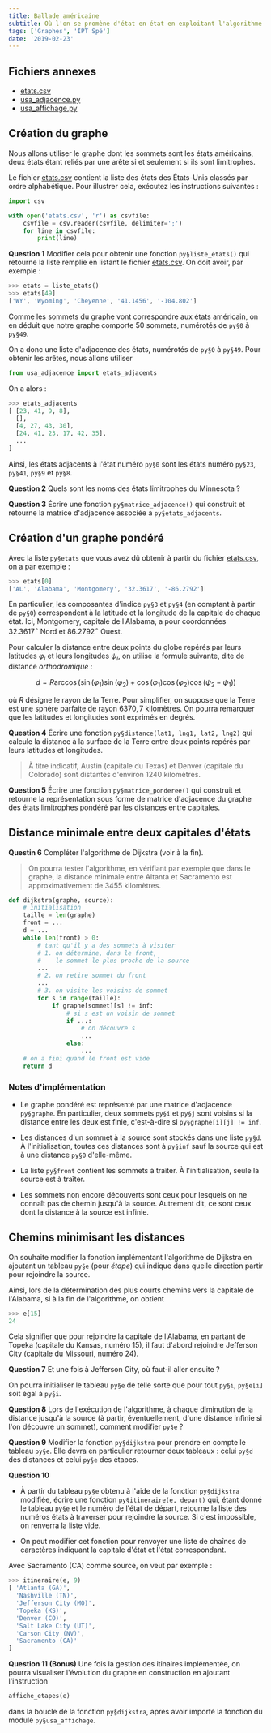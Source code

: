 ```yaml
---
title: Ballade américaine
subtitle: Où l'on se promène d'état en état en exploitant l'algorithme de Dijkstra…
tags: ['Graphes', 'IPT Spé']
date: '2019-02-23'
---
```



## Fichiers annexes

- [etats.csv](./data/etats.csv)
- [usa_adjacence.py](./data/usa_adjacence.py)
- [usa_affichage.py](./data/usa_affichage.py)

## Création du graphe

Nous allons utiliser le graphe dont les sommets sont les états américains, deux états étant reliés par une arête si et seulement si ils sont limitrophes.

Le fichier [etats.csv](./data/etats.csv) contient la liste des états des États-Unis classés par ordre alphabétique. Pour illustrer cela, exécutez les instructions suivantes&nbsp;:

```python
import csv

with open('etats.csv', 'r') as csvfile:
    csvfile = csv.reader(csvfile, delimiter=';')
    for line in csvfile:
        print(line)
```

**Question 1** Modifier cela pour obtenir une fonction `py§liste_etats()` qui retourne la liste remplie en listant le fichier [etats.csv](./data/etats.csv). On doit avoir, par exemple&nbsp;:

```python
>>> etats = liste_etats()
>>> etats[49]
['WY', 'Wyoming', 'Cheyenne', '41.1456', '-104.802']
```

Comme les sommets du graphe vont correspondre aux états américain, on en déduit que notre graphe comporte 50 sommets, numérotés de `py§0` à `py§49`.

On a donc une liste d'adjacence des états, numérotés de `py§0` à `py§49`. Pour obtenir les arêtes, nous allons utiliser

```python
from usa_adjacence import etats_adjacents
```

On a alors&nbsp;:

```python
>>> etats_adjacents
[ [23, 41, 9, 8],
  [],
  [4, 27, 43, 30],
  [24, 41, 23, 17, 42, 35],
  ...
]
```

Ainsi, les états adjacents à l'état numéro `py§0` sont les états numéro `py§23`, `py§41`, `py§9` et `py§8`.

**Question 2** Quels sont les noms des états limitrophes du Minnesota&nbsp;?

**Question 3** Écrire une fonction `py§matrice_adjacence()` qui construit et retourne la matrice d'adjacence associée à `py§etats_adjacents`.

## Création d'un graphe pondéré

Avec la liste `py§etats` que vous avez dû obtenir à partir du fichier [etats.csv](./data/etats.csv), on a par exemple&nbsp;:

```python
>>> etats[0]
['AL', 'Alabama', 'Montgomery', '32.3617', '-86.2792']
```

En particulier, les composantes d'indice `py§3` et `py§4` (en comptant à partir de `py§0`) correspondent à la latitude et la longitude de la capitale de chaque état. Ici, Montgomery, capitale de l'Alabama, a pour coordonnées $32.3617^\circ$&nbsp;Nord et $86.2792^\circ$&nbsp;Ouest.

Pour calculer la distance entre deux points du globe repérés par leurs latitudes $\varphi_i$ et leurs longitudes $\psi_i$, on utilise la formule suivante, dite de distance _orthodromique_&nbsp;:

$$
d = R \arccos\bigl(\sin(\varphi_1) \sin(\varphi_2) + \cos(\varphi_1) \cos(\varphi_2) \cos(\psi_2 - \psi_1)\bigr)
$$

où $R$ désigne le rayon de la Terre. Pour simplifier, on suppose que la Terre est une sphère parfaite de rayon $6370,7$ kilomètres. On pourra remarquer que les latitudes et longitudes sont exprimés en degrés.

**Question 4** Écrire une fonction `py§distance(lat1, lng1, lat2, lng2)` qui calcule la distance à la surface de la Terre entre deux points repérés par leurs latitudes et longitudes.

> À titre indicatif, Austin (capitale du Texas) et Denver (capitale du Colorado) sont distantes d'environ 1240 kilomètres.

**Question 5** Écrire une fonction `py§matrice_ponderee()` qui construit et retourne la représentation sous forme de matrice d'adjacence du graphe des états limitrophes pondéré par les distances entre capitales.

## Distance minimale entre deux capitales d'états

**Questin 6** Compléter l'algorithme de Dijkstra (voir à la fin).

> On pourra tester l'algorithme, en vérifiant par exemple que dans le graphe, la distance minimale entre Altanta et Sacramento est approximativement de 3455 kilomètres.

```python
def dijkstra(graphe, source):
	# initialisation
	taille = len(graphe)
	front = ...
	d = ...
	while len(front) > 0:
		# tant qu'il y a des sommets à visiter
		# 1. on détermine, dans le front,
		#    le sommet le plus proche de la source
		...
		# 2. on retire sommet du front
		...
		# 3. on visite les voisins de sommet
		for s in range(taille):
			if graphe[sommet][s] != inf:
				# si s est un voisin de sommet
				if ...:
					# on découvre s
					...
				else:
					...
	# on a fini quand le front est vide
	return d
```

### Notes d'implémentation

- Le graphe pondéré est représenté par une matrice d'adjacence `py§graphe`. En particulier, deux sommets `py§i` et `py§j` sont voisins si la distance entre les deux est finie, c'est-à-dire si `py§graphe[i][j] != inf`.

- Les distances d'un sommet à la source sont stockés dans une liste&nbsp;`py§d`. À l'initialisation, toutes ces distances sont à `py§inf` sauf la source qui est à une distance&nbsp;`py§0` d'elle-même.

- La liste `py§front` contient les sommets à traîter. À l'initialisation, seule la source est à traîter.

- Les sommets non encore découverts sont ceux pour lesquels on ne connaît pas de chemin jusqu'à la source. Autrement dit, ce sont ceux dont la distance à la source est infinie.

## Chemins minimisant les distances

On souhaite modifier la fonction implémentant l'algorithme de Dijkstra en ajoutant un tableau `py§e` (pour _étape_) qui indique dans quelle direction partir pour rejoindre la source.

Ainsi, lors de la détermination des plus courts chemins vers la capitale de l'Alabama, si à la fin de l'algorithme, on obtient

```python
>>> e[15]
24
```

Cela signifier que pour rejoindre la capitale de l'Alabama, en partant de Topeka (capitale du Kansas, numéro 15), il faut d'abord rejoindre Jefferson City (capitale du Missouri, numéro 24).

**Question 7** Et une fois à Jefferson City, où faut-il aller ensuite&nbsp;?

On pourra initialiser le tableau `py§e` de telle sorte que pour tout `py§i`, `py§e[i]` soit égal à `py§i`.

**Question 8** Lors de l'exécution de l'algorithme, à chaque diminution de la distance jusqu'à la source (à partir, éventuellement, d'une distance infinie si l'on découvre un sommet), comment modifier `py§e`&nbsp;?

**Question 9** Modifier la fonction `py§dijkstra` pour prendre en compte le tableau&nbsp;`py§e`. Elle devra en particulier retourner deux tableaux&nbsp;: celui `py§d` des distances et celui `py§e` des étapes.

**Question 10**

- À partir du tableau `py§e` obtenu à l'aide de la fonction `py§dijkstra` modifiée, écrire une fonction `py§itineraire(e, depart)` qui, étant donné le tableau `py§e` et le numéro de l'état de départ, retourne la liste des numéros états à traverser pour rejoindre la source. Si c'est impossible, on renverra la liste vide.

- On peut modifier cet fonction pour renvoyer une liste de chaînes de caractères indiquant la capitale d'état et l'état correspondant.

Avec Sacramento&nbsp;(CA) comme source, on veut par exemple&nbsp;:

```python
>>> itineraire(e, 9)
[ 'Atlanta (GA)',
  'Nashville (TN)',
  'Jefferson City (MO)',
  'Topeka (KS)',
  'Denver (CO)',
  'Salt Lake City (UT)',
  'Carson City (NV)',
  'Sacramento (CA)'
]
```

**Question 11 (Bonus)** Une fois la gestion des itinaires implémentée, on pourra visualiser l'évolution du graphe en construction en ajoutant l'instruction

```python
affiche_etapes(e)
```

dans la boucle de la fonction `py§dijkstra`, après avoir importé la fonction du module `py§usa_affichage`.
